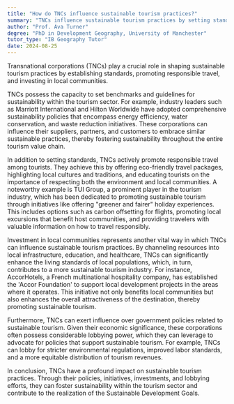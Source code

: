 ```yaml
---
title: "How do TNCs influence sustainable tourism practices?"
summary: "TNCs influence sustainable tourism practices by setting standards, promoting responsible travel, and investing in local communities."
author: "Prof. Ava Turner"
degree: "PhD in Development Geography, University of Manchester"
tutor_type: "IB Geography Tutor"
date: 2024-08-25
---
```


Transnational corporations (TNCs) play a crucial role in shaping sustainable tourism practices by establishing standards, promoting responsible travel, and investing in local communities.

TNCs possess the capacity to set benchmarks and guidelines for sustainability within the tourism sector. For example, industry leaders such as Marriott International and Hilton Worldwide have adopted comprehensive sustainability policies that encompass energy efficiency, water conservation, and waste reduction initiatives. These corporations can influence their suppliers, partners, and customers to embrace similar sustainable practices, thereby fostering sustainability throughout the entire tourism value chain.

In addition to setting standards, TNCs actively promote responsible travel among tourists. They achieve this by offering eco-friendly travel packages, highlighting local cultures and traditions, and educating tourists on the importance of respecting both the environment and local communities. A noteworthy example is TUI Group, a prominent player in the tourism industry, which has been dedicated to promoting sustainable tourism through initiatives like offering "greener and fairer" holiday experiences. This includes options such as carbon offsetting for flights, promoting local excursions that benefit host communities, and providing travelers with valuable information on how to travel responsibly.

Investment in local communities represents another vital way in which TNCs can influence sustainable tourism practices. By channeling resources into local infrastructure, education, and healthcare, TNCs can significantly enhance the living standards of local populations, which, in turn, contributes to a more sustainable tourism industry. For instance, AccorHotels, a French multinational hospitality company, has established the 'Accor Foundation' to support local development projects in the areas where it operates. This initiative not only benefits local communities but also enhances the overall attractiveness of the destination, thereby promoting sustainable tourism.

Furthermore, TNCs can exert influence over government policies related to sustainable tourism. Given their economic significance, these corporations often possess considerable lobbying power, which they can leverage to advocate for policies that support sustainable tourism. For example, TNCs can lobby for stricter environmental regulations, improved labor standards, and a more equitable distribution of tourism revenues.

In conclusion, TNCs have a profound impact on sustainable tourism practices. Through their policies, initiatives, investments, and lobbying efforts, they can foster sustainability within the tourism sector and contribute to the realization of the Sustainable Development Goals.
    